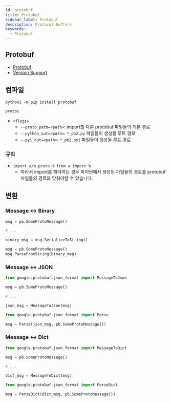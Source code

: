 ```yaml
---
id: protobuf
title: Protobuf
sidebar_label: Protobuf
description: Protocol Buffers
keywords:
  - Protobuf
---
```


## Protobuf

- [Protobuf](/docs/lang/design/protocol/protobuf)
- [Version Support](https://protobuf.dev/support/version-support/#python)

## 컴파일

```shell
python3 -m pip install protobuf
```

```shell
protoc
```

- `<flogs>`
  - `--proto_path=<path>`: import할 다른 protobuf 파일들의 기본 경로
  - `--python_out=<path>`: `*_pb2.py` 파일들이 생성될 루트 경로
  - `--pyi_out=<path>`: `*_pb2.pyi` 파일들이 생성될 루트 경로

### 규칙

- `import a/b.proto` -\> `from a import b`
  - 따라서 import를 해야하는 경우 파이썬에서 생성된 파일들의 경로를 protobuf 파일들의 경로와 맞춰야할 수 있습니다.

## 변환

### Message \<-\> Binary

```python
msg = pb.SomeProtoMessage()

# ...

binary_msg = msg.SerializeToString()
```

```python
msg = pb.SomeProtoMessage()
msg.ParseFromString(binary_msg)
```

### Message \<-\> JSON

```python
from google.protobuf.json_format import MessageToJson

msg = pb.SomeProtoMessage()

# ...

json_msg = MessageToJson(msg)
```

```python
from google.protobuf.json_format import Parse

msg = Parse(json_msg, pb.SomeProtoMessage())
```

### Message \<-\> Dict

```python
from google.protobuf.json_format import MessageToDict

msg = pb.SomeProtoMessage()

# ...

dict_msg = MessageToDict(msg)
```

```python
from google.protobuf.json_format import ParseDict

msg = ParseDict(dict_msg, pb.SomeProtoMessage())
```
